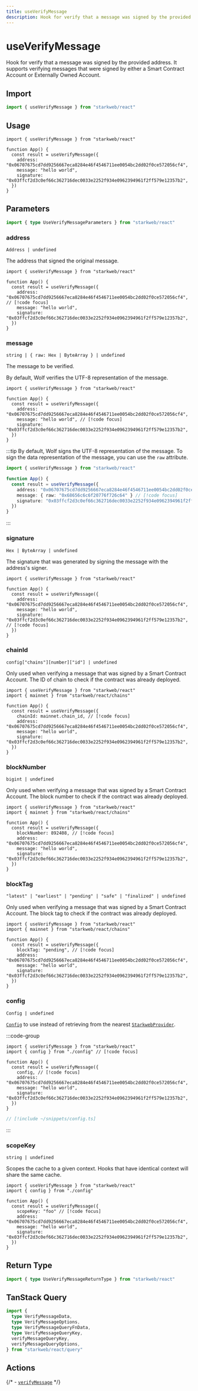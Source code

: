 ```yaml
---
title: useVerifyMessage
description: Hook for verify that a message was signed by the provided address.
---
```


# useVerifyMessage

Hook for verify that a message was signed by the provided address. It supports verifying messages that were signed by either a Smart Contract Account or Externally Owned Account.

## Import

```ts
import { useVerifyMessage } from "starkweb/react"
```

## Usage

```tsx [index.tsx]
import { useVerifyMessage } from "starkweb/react"

function App() {
  const result = useVerifyMessage({
    address: "0x06707675cd7dd9256667eca8284e46f4546711ee0054bc2dd02f0ce572056cf4",
    message: "hello world",
    signature: "0x03ffcf2d3c0ef66c362716dec0033e2252f934e0962394961f2ff579e12357b2",
  })
}
```

## Parameters

```ts
import { type UseVerifyMessageParameters } from "starkweb/react"
```

### address

`Address | undefined`

The address that signed the original message.

```tsx [index.tsx]
import { useVerifyMessage } from "starkweb/react"

function App() {
  const result = useVerifyMessage({
    address: "0x06707675cd7dd9256667eca8284e46f4546711ee0054bc2dd02f0ce572056cf4", // [!code focus]
    message: "hello world",
    signature: "0x03ffcf2d3c0ef66c362716dec0033e2252f934e0962394961f2ff579e12357b2",
  })
}
```

### message

`string | { raw: Hex | ByteArray } | undefined`

The message to be verified.

By default, Wolf verifies the UTF-8 representation of the message.

```tsx [index.tsx]
import { useVerifyMessage } from "starkweb/react"

function App() {
  const result = useVerifyMessage({
    address: "0x06707675cd7dd9256667eca8284e46f4546711ee0054bc2dd02f0ce572056cf4",
    message: "hello world", // [!code focus]
    signature: "0x03ffcf2d3c0ef66c362716dec0033e2252f934e0962394961f2ff579e12357b2",
  })
}
```

:::tip
By default, Wolf signs the UTF-8 representation of the message. To sign the data representation of the message, you can use the `raw` attribute.

```ts
import { useVerifyMessage } from "starkweb/react"

function App() {
  const result = useVerifyMessage({
    address: "0x06707675cd7dd9256667eca8284e46f4546711ee0054bc2dd02f0ce572056cf4",
    message: { raw: "0x68656c6c6f20776f726c64" } // [!code focus]
    signature: "0x03ffcf2d3c0ef66c362716dec0033e2252f934e0962394961f2ff579e12357b2",
  })
}
```
:::

### signature

`Hex | ByteArray | undefined`

The signature that was generated by signing the message with the address's signer.

```tsx [index.tsx]
import { useVerifyMessage } from "starkweb/react"

function App() {
  const result = useVerifyMessage({
    address: "0x06707675cd7dd9256667eca8284e46f4546711ee0054bc2dd02f0ce572056cf4",
    message: "hello world",
    signature: "0x03ffcf2d3c0ef66c362716dec0033e2252f934e0962394961f2ff579e12357b2", // [!code focus]
  })
}
```

### chainId

`config["chains"][number]["id"] | undefined`

Only used when verifying a message that was signed by a Smart Contract Account. The ID of chain to check if the contract was already deployed.

```tsx [index.tsx]
import { useVerifyMessage } from "starkweb/react"
import { mainnet } from "starkweb/react/chains"

function App() {
  const result = useVerifyMessage({
    chainId: mainnet.chain_id, // [!code focus]
    address: "0x06707675cd7dd9256667eca8284e46f4546711ee0054bc2dd02f0ce572056cf4",
    message: "hello world",
    signature: "0x03ffcf2d3c0ef66c362716dec0033e2252f934e0962394961f2ff579e12357b2",
  })
}
```

### blockNumber

`bigint | undefined`

Only used when verifying a message that was signed by a Smart Contract Account. The block number to check if the contract was already deployed.

```tsx [index.tsx]
import { useVerifyMessage } from "starkweb/react"
import { mainnet } from "starkweb/react/chains"

function App() {
  const result = useVerifyMessage({
    blockNumber: 892408, // [!code focus]
    address: "0x06707675cd7dd9256667eca8284e46f4546711ee0054bc2dd02f0ce572056cf4",
    message: "hello world",
    signature: "0x03ffcf2d3c0ef66c362716dec0033e2252f934e0962394961f2ff579e12357b2",
  })
}
```

### blockTag

`"latest" | "earliest" | "pending" | "safe" | "finalized" | undefined`

Only used when verifying a message that was signed by a Smart Contract Account. The block tag to check if the contract was already deployed.

```tsx [index.tsx]
import { useVerifyMessage } from "starkweb/react"
import { mainnet } from "starkweb/react/chains"

function App() {
  const result = useVerifyMessage({
    blockTag: "pending", // [!code focus]
    address: "0x06707675cd7dd9256667eca8284e46f4546711ee0054bc2dd02f0ce572056cf4",
    message: "hello world",
    signature: "0x03ffcf2d3c0ef66c362716dec0033e2252f934e0962394961f2ff579e12357b2",
  })
}
```

### config

`Config | undefined`

[`Config`](/react/api/createConfig#config) to use instead of retrieving from the nearest [`StarkwebProvider`](/react/api/StarkwebProvider).

:::code-group
```tsx [index.tsx]
import { useVerifyMessage } from "starkweb/react"
import { config } from "./config" // [!code focus]

function App() {
  const result = useVerifyMessage({
    config, // [!code focus]
    address: "0x06707675cd7dd9256667eca8284e46f4546711ee0054bc2dd02f0ce572056cf4",
    message: "hello world",
    signature: "0x03ffcf2d3c0ef66c362716dec0033e2252f934e0962394961f2ff579e12357b2",
  })
}
```

```ts [config.ts]
// [!include ~/snippets/config.ts]
```
:::

### scopeKey

`string | undefined`

Scopes the cache to a given context. Hooks that have identical context will share the same cache.

```tsx [index.tsx]
import { useVerifyMessage } from "starkweb/react"
import { config } from "./config"

function App() {
  const result = useVerifyMessage({
    scopeKey: "foo" // [!code focus]
    address: "0x06707675cd7dd9256667eca8284e46f4546711ee0054bc2dd02f0ce572056cf4",
    message: "hello world",
    signature: "0x03ffcf2d3c0ef66c362716dec0033e2252f934e0962394961f2ff579e12357b2",
  })
}
```


<QueryOptions TData="VerifyMessageData" TError="VerifyMessageErrorType" />

## Return Type

```ts
import { type UseVerifyMessageReturnType } from "starkweb/react"
```


<QueryResult TData="VerifyMessageData" TError="VerifyMessageErrorType" />

## TanStack Query

```ts
import {
  type VerifyMessageData,
  type VerifyMessageOptions,
  type VerifyMessageQueryFnData,
  type VerifyMessageQueryKey,
  verifyMessageQueryKey,
  verifyMessageQueryOptions,
} from "starkweb/react/query"
```

## Actions

{/* - [`verifyMessage`](/core/actions/verifyMessage) */}
